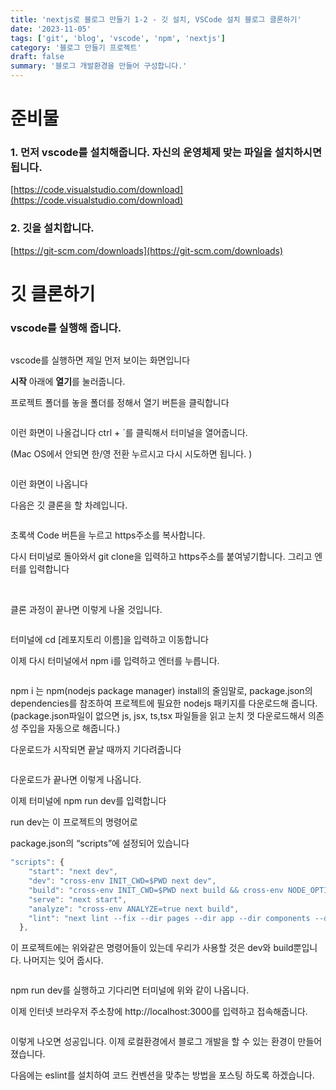 ```yaml
---
title: 'nextjs로 블로그 만들기 1-2 - 깃 설치, VSCode 설치 블로그 클론하기'
date: '2023-11-05'
tags: ['git', 'blog', 'vscode', 'npm', 'nextjs']
category: '블로그 만들기 프로젝트'
draft: false
summary: '블로그 개발환경을 만들어 구성합니다.'
---
```


# 준비물

### 1. 먼저 vscode를 설치해줍니다. 자신의 운영체제 맞는 파일을 설치하시면 됩니다.

[https://code.visualstudio.com/download](https://code.visualstudio.com/download)

### 2. 깃을 설치합니다.

[https://git-scm.com/downloads](https://git-scm.com/downloads)

# 깃 클론하기

### vscode를 실행해 줍니다.

<Image alt="" src="/static/images/mkblog/12.png" width={800} height={800} />

vscode를 실행하면 제일 먼저 보이는 화면입니다

**시작** 아래에 **열기**를 눌러줍니다.

프로젝트 폴더를 놓을 폴더를 정해서 열기 버튼을 클릭합니다

<Image alt="" src="/static/images/mkblog/13.png" width={800} height={800} />

이런 화면이 나올겁니다 ctrl + `를 클릭해서 터미널을 열어줍니다.

(Mac OS에서 안되면 한/영 전환 누르시고 다시 시도하면 됩니다. )

<Image alt="" src="/static/images/mkblog/14.png" width={800} height={800} />

이런 화면이 나옵니다

다음은 깃 클론을 할 차례입니다.

<Image alt="" src="/static/images/mkblog/15.png" width={800} height={800} />

초록색 Code 버튼을 누르고 https주소를 복사합니다.

다시 터미널로 돌아와서 git clone을 입력하고 https주소를 붙여넣기합니다. 그리고 엔터를 입력합니다

<Image alt="" src="/static/images/mkblog/16.png" width={800} height={800} />

<Image alt="" src="/static/images/mkblog/17.png" width={800} height={800} />

클론 과정이 끝나면 이렇게 나올 것입니다.

<Image alt="" src="/static/images/mkblog/18.png" width={800} height={800} />

터미널에 cd [레포지토리 이름]을 입력하고 이동합니다

이제 다시 터미널에서 npm i를 입력하고 엔터를 누릅니다.

<Image alt="" src="/static/images/mkblog/19.png" width={800} height={800} />

npm i 는 npm(nodejs package manager) install의 줄임말로, package.json의 dependencies를 참조하여 프로젝트에 필요한 nodejs 패키지를 다운로드해 줍니다. (package.json파일이 없으면 js, jsx, ts,tsx 파일들을 읽고 눈치 껏 다운로드해서 의존성 주입을 자동으로 해줍니다.)

다운로드가 시작되면 끝날 때까지 기다려줍니다

<Image alt="" src="/static/images/mkblog/20.png" width={800} height={800} />

다운로드가 끝나면 이렇게 나옵니다.

이제 터미널에 npm run dev를 입력합니다

run dev는 이 프로젝트의 명령어로

package.json의 “scripts”에 설정되어 있습니다

```jsx
"scripts": {
    "start": "next dev",
    "dev": "cross-env INIT_CWD=$PWD next dev",
    "build": "cross-env INIT_CWD=$PWD next build && cross-env NODE_OPTIONS='--experimental-json-modules' node ./scripts/postbuild.mjs",
    "serve": "next start",
    "analyze": "cross-env ANALYZE=true next build",
    "lint": "next lint --fix --dir pages --dir app --dir components --dir lib --dir layouts --dir scripts"
  },
```

이 프로젝트에는 위와같은 명령어들이 있는데 우리가 사용할 것은 dev와 build뿐입니다. 나머지는 잊어 줍시다.

<Image alt="" src="/static/images/mkblog/21.png" width={800} height={800} />

npm run dev를 실행하고 기다리면 터미널에 위와 같이 나옵니다.

이제 인터넷 브라우저 주소창에 http://localhost:3000를 입력하고 접속해줍니다.

<Image alt="" src="/static/images/mkblog/22.png" width={800} height={800} />

이렇게 나오면 성공입니다. 이제 로컬환경에서 블로그 개발을 할 수 있는 환경이 만들어졌습니다.

다음에는 eslint를 설치하여 코드 컨벤션을 맞추는 방법을 포스팅 하도록 하겠습니다.
